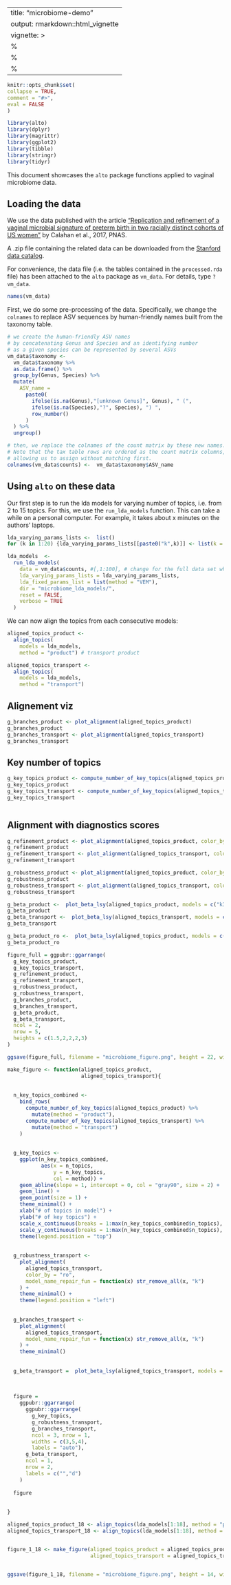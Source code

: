 ---
title: "microbiome-demo"
output: rmarkdown::html_vignette
vignette: >
%\VignetteIndexEntry{microbiome-demo}
  %\VignetteEngine{knitr::rmarkdown}
  %\VignetteEncoding{UTF-8}
  ---
  
  ```r
knitr::opts_chunk$set(
collapse = TRUE,
comment = "#>",
eval = FALSE
)
```

```r
library(alto)
library(dplyr)
library(magrittr)
library(ggplot2)
library(tibble)
library(stringr)
library(tidyr)
```


This document showcases the `alto` package functions applied to vaginal microbiome data.

## Loading the data

We use the data published with the article ["Replication and refinement of a vaginal microbial signature of preterm birth in two racially distinct cohorts of US women"](https://www.pnas.org/content/114/37/9966.short) by Calahan et al., 2017, PNAS.

A .zip file containing the related data can be downloaded from the [Stanford data catalog](https://stacks.stanford.edu/file/druid:yb681vm1809/RepRefine_Scripts.tar.gz).

For convenience, the data file (i.e. the tables contained in the `processed.rda` file) has been attached to the `alto` package as `vm_data`. For details, type `?vm_data`.

```r

names(vm_data)

```

First, we do some pre-processing of the data. Specifically, we change the `colnames` to replace ASV sequences by human-friendly names built from the taxonomy table.

```r

# we create the human-friendly ASV names
# by concatenating Genus and Species and an identifying number
# as a given species can be represented by several ASVs
vm_data$taxonomy <-
  vm_data$taxonomy %>%
  as.data.frame() %>%
  group_by(Genus, Species) %>%
  mutate(
    ASV_name =
      paste0(
        ifelse(is.na(Genus),"[unknown Genus]", Genus), " (",
        ifelse(is.na(Species),"?", Species), ") ",
        row_number()
      )
  ) %>%
  ungroup()

# then, we replace the colnames of the count matrix by these new names.
# Note that the tax table rows are ordered as the count matrix columns,
# allowing us to assign without matching first.
colnames(vm_data$counts) <-  vm_data$taxonomy$ASV_name

```



## Using `alto` on these data

Our first step is to run the lda models for varying number of topics, i.e. from 2 to 15 topics.
For this, we use the `run_lda_models` function. This can take a while on a personal computer.
For example, it takes about x minutes on the authors' laptops.

```r
lda_varying_params_lists <-  list()
for (k in 1:20) {lda_varying_params_lists[[paste0("k",k)]] <- list(k = k)}

lda_models  <- 
  run_lda_models(
    data = vm_data$counts, #[,1:100], # change for the full data set when full workflow is ready
    lda_varying_params_lists = lda_varying_params_lists,
    lda_fixed_params_list = list(method = "VEM"),
    dir = "microbiome_lda_models/",
    reset = FALSE,
    verbose = TRUE
  )

```

We can now align the topics from each consecutive models:


```r


aligned_topics_product <- 
  align_topics(
    models = lda_models,
    method = "product") # transport product

aligned_topics_transport <- 
  align_topics(
    models = lda_models,
    method = "transport") 

```

## Alignement viz


```r


g_branches_product <- plot_alignment(aligned_topics_product)
g_branches_product
g_branches_transport <- plot_alignment(aligned_topics_transport)
g_branches_transport

```


## Key number of topics

```r

g_key_topics_product <- compute_number_of_key_topics(aligned_topics_product) %>% plot_number_of_key_topics() + ggtitle("Method: product")
g_key_topics_product
g_key_topics_transport <- compute_number_of_key_topics(aligned_topics_transport) %>% plot_number_of_key_topics() + ggtitle("Method: transport")
g_key_topics_transport



```


## Alignment with diagnostics scores



```r


g_refinement_product <- plot_alignment(aligned_topics_product, color_by = "re")
g_refinement_product
g_refinement_transport <- plot_alignment(aligned_topics_transport, color_by = "re")
g_refinement_transport

```



```r

g_robustness_product <- plot_alignment(aligned_topics_product, color_by = "ro")
g_robustness_product
g_robustness_transport <- plot_alignment(aligned_topics_transport, color_by = "ro")
g_robustness_transport

```

```r


g_beta_product <-  plot_beta_lsy(aligned_topics_product, models = c("k3", "k6","k12","k20"), min_beta = 0.005)
g_beta_product
g_beta_transport <-  plot_beta_lsy(aligned_topics_transport, models = c("k3", "k6","k12","k20"), min_beta = 0.005)
g_beta_transport


```


```r

g_beta_product_ro <-  plot_beta_lsy(aligned_topics_product, models = c("k3", "k6","k12","k20"), min_beta = 0.005, color_by = "ro")
g_beta_product_ro


```



```r


figure_full = ggpubr::ggarrange(
  g_key_topics_product,
  g_key_topics_transport,
  g_refinement_product,
  g_refinement_transport,
  g_robustness_product, 
  g_robustness_transport,
  g_branches_product,
  g_branches_transport,
  g_beta_product,
  g_beta_transport,
  ncol = 2,
  nrow = 5,
  heights = c(1.5,2,2,2,3)
)

ggsave(figure_full, filename = "microbiome_figure.png", height = 22, width = 18, units = "cm", scale = 2)


```




```r


make_figure <- function(aligned_topics_product,
                        aligned_topics_transport){
  
  
  n_key_topics_combined <- 
    bind_rows(
      compute_number_of_key_topics(aligned_topics_product) %>% 
        mutate(method = "product"),
      compute_number_of_key_topics(aligned_topics_transport) %>% 
        mutate(method = "transport")
    )
  
  
  g_key_topics <- 
    ggplot(n_key_topics_combined, 
           aes(x = n_topics,
               y = n_key_topics,
               col = method)) +
    geom_abline(slope = 1, intercept = 0, col = "gray90", size = 2) +
    geom_line() +
    geom_point(size = 1) +
    theme_minimal() +
    xlab("# of topics in model") +
    ylab("# of key topics") +
    scale_x_continuous(breaks = 1:max(n_key_topics_combined$n_topics), minor_breaks = NULL) +
    scale_y_continuous(breaks = 1:max(n_key_topics_combined$n_topics), minor_breaks = NULL) +
    theme(legend.position = "top")
  
  
  g_robustness_transport <- 
    plot_alignment(
      aligned_topics_transport, 
      color_by = "ro", 
      model_name_repair_fun = function(x) str_remove_all(x, "k")
    ) + 
    theme_minimal() +
    theme(legend.position = "left")
  
  
  g_branches_transport <- 
    plot_alignment(
      aligned_topics_transport, 
      model_name_repair_fun = function(x) str_remove_all(x, "k")
    ) +
    theme_minimal() 
  
  
  g_beta_transport =  plot_beta_lsy(aligned_topics_transport, models = c("k3", "k7","k12",last(aligned_topics_transport@topics$m %>% levels())), min_beta = 0.003)
  
  
  
  figure = 
    ggpubr::ggarrange(
      ggpubr::ggarrange(
        g_key_topics,
        g_robustness_transport,
        g_branches_transport,
        ncol = 3, nrow = 1,
        widths = c(3,5,4),
        labels = "auto"),
      g_beta_transport,
      ncol = 1,
      nrow = 2,
      labels = c("","d")
    )
  
  figure
  
  
}

aligned_topics_product_18 <- align_topics(lda_models[1:18], method = "product")
aligned_topics_transport_18 <- align_topics(lda_models[1:18], method = "transport")


figure_1_18 <- make_figure(aligned_topics_product = aligned_topics_product_18, 
                           aligned_topics_transport = aligned_topics_transport_18)


ggsave(figure_1_18, filename = "microbiome_figure.png", height = 14, width = 18, units = "cm", scale = 2)


```
